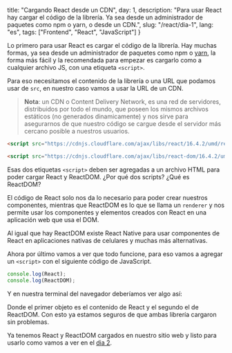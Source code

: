 
  title: "Cargando React desde un CDN",
  day: 1,
  description: "Para usar React hay cargar el código de la librería. Ya sea desde un administrador de paquetes como npm o yarn, o desde un CDN.",
  slug: "/react/dia-1",
  lang: "es",
  tags: ["Frontend", "React", "JavaScript"]
}


Lo primero para usar React es cargar el código de la librería. Hay muchas formas, ya sea desde un administrador de paquetes como npm o [yarn](https://sdx.im/link/https://platzi.com/blog/manejo-de-dependencias-javascript-con-yarn), la forma más fácil y la recomendada para empezar es cargarlo como a cualquier archivo JS, con una etiqueta `<script>`.

Para eso necesitamos el contenido de la librería o una URL que podamos usar de `src`, en nuestro caso vamos a usar la URL de un CDN.

> **Nota**: un CDN o Content Delivery Network, es una red de servidores, distribuidos por todo el mundo, que poseen los mismos archivos estáticos (no generados dinamicamente) y nos sirve para asegurarnos de que nuestro código se cargue desde el servidor más cercano posible a nuestros usuarios.

```html
<script src="https://cdnjs.cloudflare.com/ajax/libs/react/16.4.2/umd/react.production.min.js"></script>

<script src="https://cdnjs.cloudflare.com/ajax/libs/react-dom/16.4.2/umd/react-dom.production.min.js"></script>
```

Esas dos etiquetas `<script>` deben ser agregadas a un archivo HTML para poder cargar React y ReactDOM. ¿Por qué dos scripts? ¿Qué es ReactDOM?

El código de React solo nos da lo necesario para poder crear nuestros componentes, mientras que ReactDOM es lo que se llama un `renderer` y nos permite usar los componentes y elementos creados con React en una aplicación web que usa el DOM.

Al igual que hay ReactDOM existe React Native para usar componentes de React en aplicaciones nativas de celulares y muchas más alternativas.

Ahora por último vamos a ver que todo funcione, para eso vamos a agregar un `<script>` con el siguiente código de JavaScript.

```js
console.log(React);
console.log(ReactDOM);
```

Y en nuestra terminal del navegador deberíamos ver algo así:

<DevTools>
  <Inspector data={React} />
  <Inspector data={ReactDOM} />
</DevTools>

Donde el primer objeto es el contenido de React y el segundo el de ReactDOM. Con esto ya estamos seguros de que ambas librería cargaron sin problemas.

Ya tenemos React y ReactDOM cargados en nuestro sitio web y listo para usarlo como vamos a ver en el [dia 2](/react/dia-2).
